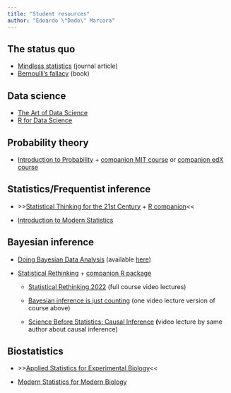 ```yaml
---
title: "Student resources"
author: "Edoardo \"Dado\" Marcora"
---
```


## The status quo

-   [Mindless statistics](https://www.sciencedirect.com/science/article/pii/S1053535704000927) (journal article)
-   [Bernoulli's fallacy](https://cup.columbia.edu/book/bernoullis-fallacy/9780231199957) (book)

## Data science

-   [The Art of Data Science](https://bookdown.org/rdpeng/artofdatascience/)
-   [R for Data Science](https://r4ds.had.co.nz/)

## Probability theory

-   [Introduction to Probability](http://athenasc.com/probbook.html) + [companion MIT course](https://ocw.mit.edu/courses/res-6-012-introduction-to-probability-spring-2018/) or [companion edX course](https://www.edx.org/course/probability-the-science-of-uncertainty-and-data)

## Statistics/Frequentist inference

-   \>\>[Statistical Thinking for the 21st Century](https://statsthinking21.github.io/statsthinking21-core-site/) + [R companion](https://statsthinking21.github.io/statsthinking21-R-site/)\<\<

-   [Introduction to Modern Statistics](https://openintro-ims.netlify.app/)

## Bayesian inference

-   [Doing Bayesian Data Analysis](https://sites.google.com/site/doingbayesiandataanalysis/) (available [here](https://www.sciencedirect.com/book/9780124058880/doing-bayesian-data-analysis))

-   [Statistical Rethinking](https://xcelab.net/rm/statistical-rethinking/) + [companion R package](https://github.com/rmcelreath/rethinking)

    -   [Statistical Rethinking 2022](https://youtube.com/playlist?list=PLDcUM9US4XdMROZ57-OIRtIK0aOynbgZN) (full course video lectures)

    -   [Bayesian inference is just counting](https://youtu.be/_NEMHM1wDfI) (one video lecture version of course above)

    -   [Science Before Statistics: Causal Inference](https://youtu.be/KNPYUVmY3NM) **(**video lecture by same author about causal inference)

## Biostatistics

-   \>\>[Applied Statistics for Experimental Biology](https://www.middleprofessor.com/files/applied-biostatistics_bookdown/_book/)\<\<

-   [Modern Statistics for Modern Biology](https://www.huber.embl.de/msmb/)
